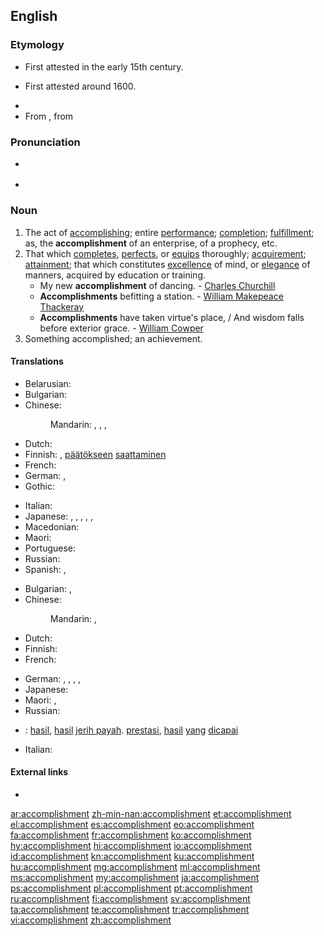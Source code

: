 ==English==
{{Webster 1913}}

===Etymology===
* First attested in the early 15th century.
* {{sense|completes|perfects|equips}} First attested around 1600.
* {{suffix|accomplish|ment|lang=en}}
* From {{etyl|fro|en}} {{term|accomplissement|lang=fr}}, from {{term|accomplir|lang=fro}}

===Pronunciation===
* {{a|UK|US}} {{IPA|/ə.ˈkɒm.plɪʃ.mənt/|lang=en}}
* {{audio|En-us-accomplishment.ogg|Audio (US)|lang=en}}

===Noun===
{{en-noun}}

# The act of [[accomplish]]ing; entire [[performance]]; [[completion]]; [[fulfillment]]; as, the '''accomplishment''' of an enterprise, of a prophecy, etc.
# That which [[complete]]s, [[perfect]]s, or [[equip]]s thoroughly; [[acquirement]]; [[attainment]]; that which constitutes [[excellence]] of mind, or [[elegance]] of manners, acquired by education or training.
#* My new '''accomplishment''' of dancing. - [[w:Charles Churchill (satirist)|Charles Churchill]]
#* '''Accomplishments''' befitting a station. - [[w:William Makepeace Thackeray|William Makepeace Thackeray]]
#* '''Accomplishments''' have taken virtue's place, / And wisdom falls before exterior grace. - [[w:William Cowper|William Cowper]]
# Something accomplished; an achievement.

====Translations====
{{trans-top|the act of accomplishing}}
* Belarusian: {{t|be|дасягне́нне|n|sc=Cyrl}}
* Bulgarian: {{t+|bg|постижение|n|tr=postižénie|sc=Cyrl}}
* Chinese:
*: Mandarin: {{t+|cmn|成就|tr=chéngjiù|sc=Hani}}, {{t+|cmn|成果|tr=chéngguǒ|sc=Hani}}, {{t+|cmn|成績|sc=Hani}}, {{t+|cmn|成绩|tr=chéngjì|sc=Hani}}
* Dutch: {{t|nl|voltooiing|f}}
* Finnish: {{t|fi|loppuunsaattaminen}}, [[päätökseen]] [[saattaminen]]
* French: {{t+|fr|accomplissement|m}}
* German: {{t+|de|Leistung|f}}, {{t|de|Errungenschaft|f}}
* Gothic: {{t|got|𐍅𐌰𐌿𐍂𐍃𐍄𐍅|n|tr=waúrstw|sc=Goth}}
{{trans-mid}}
* Italian: {{t+|it|realizzazione|f}}
* Japanese: {{t|ja|遂行|tr=すいこう, suikō|sc=Jpan}}, {{t+|ja|達成|tr=たっせい, tassei|sc=Jpan}}, {{t+|ja|到達|tr=とうたつ, tōtatsu|sc=Jpan}}, {{t+|ja|業績|tr=ぎょうせき, gyōseki|sc=Jpan}}, {{t+|ja|成果|tr=せいか, seika|sc=Jpan}}, {{t+|ja|成績|tr=せいせき, seiseki|sc=Jpan}}
* Macedonian: {{t|mk|достигнување|n|tr=dostignúvanje|sc=Cyrl}}
* Maori: {{t|mi|whakatutukitanga}}
* Portuguese: {{t+|pt|realização|f}}
* Russian: {{t+|ru|достижение|n|tr=dostižénije|sc=Cyrl}}
* Spanish: {{t+|es|logro|m}}, {{t+|es|éxito|m}}
{{trans-bottom}}

{{trans-top|that which completes}}
* Bulgarian: {{t+|bg|завършване|n}}, {{t+|bg|изпълнение|n}}
* Chinese:
*: Mandarin: {{t+|cmn|結束|sc=Hani}}, {{t|cmn|结束|tr=jiéshù|sc=Hani}}
* Dutch: {{t+|nl|prestatie|f}}
* Finnish: {{t+|fi|saavutus}}
* French: {{t+|fr|accomplissement|m}}
{{trans-mid}}
* German: {{t|de|Vollendung|f}}, {{t+|de|Ausführung|f}}, {{t+|de|Durchführung|f}}, {{t|de|Vollbringung|f}}, {{t|de|Bewerkstelligung|f}}
* Japanese: {{t+|ja|実績|tr=じっせき, jisseki|sc=Jpan}}
* Maori: {{t|mi|whakatutukitanga}}, {{t|mi|haumāuiui}}
* Russian: {{t+|ru|завершение|n|tr=zaveršénije|sc=Cyrl}}
{{trans-bottom}}

{{checktrans-top}}
{{trans-mid}}
* {{ttbc|id}}: [[hasil]], [[hasil]] [[jerih payah]]. [[prestasi]], [[hasil]] [[yang]] [[capai|dicapai]]
* Italian: {{t+check|it|talento|m}}
{{trans-bottom}}

====External links====
* {{R:Webster 1913}}

[[ar:accomplishment]]
[[zh-min-nan:accomplishment]]
[[et:accomplishment]]
[[el:accomplishment]]
[[es:accomplishment]]
[[eo:accomplishment]]
[[fa:accomplishment]]
[[fr:accomplishment]]
[[ko:accomplishment]]
[[hy:accomplishment]]
[[hi:accomplishment]]
[[io:accomplishment]]
[[id:accomplishment]]
[[kn:accomplishment]]
[[ku:accomplishment]]
[[hu:accomplishment]]
[[mg:accomplishment]]
[[ml:accomplishment]]
[[ms:accomplishment]]
[[my:accomplishment]]
[[ja:accomplishment]]
[[ps:accomplishment]]
[[pl:accomplishment]]
[[pt:accomplishment]]
[[ru:accomplishment]]
[[fi:accomplishment]]
[[sv:accomplishment]]
[[ta:accomplishment]]
[[te:accomplishment]]
[[tr:accomplishment]]
[[vi:accomplishment]]
[[zh:accomplishment]]